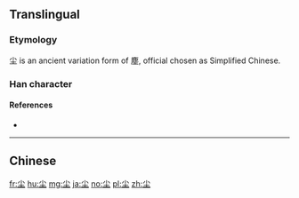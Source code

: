 {{also|塵}}
==Translingual==

===Etymology===
尘 is an ancient variation form of 塵, official chosen as Simplified Chinese.

===Han character===
{{Han char|rn=42|rad=小|as=03|sn=6|four=|canj=FG,XFG|ids=⿰小土}}
====References====
* {{Han ref|kx=0297.060|dkj=07484|dj=0591.080|hdz=10419.050|uh=5C18|ud=23576}}

----

==Chinese==
{{zh-see|塵}}

[[fr:尘]]
[[hu:尘]]
[[mg:尘]]
[[ja:尘]]
[[no:尘]]
[[pl:尘]]
[[zh:尘]]